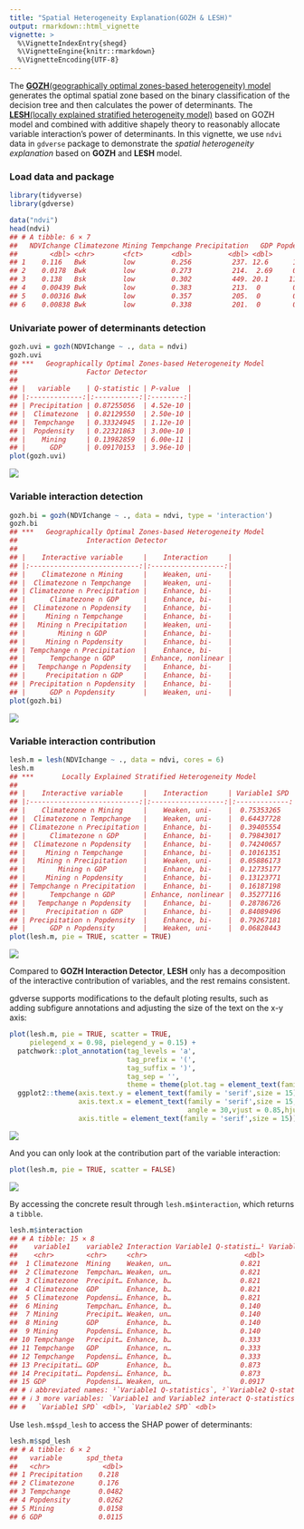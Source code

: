 ```yaml
---
title: "Spatial Heterogeneity Explanation(GOZH & LESH)"
output: rmarkdown::html_vignette
vignette: >
  %\VignetteIndexEntry{shegd}
  %\VignetteEngine{knitr::rmarkdown}
  %\VignetteEncoding{UTF-8}
---
```




The [**GOZH**(geographically optimal zones-based heterogeneity) model](https://doi.org/10.1016/j.isprsjprs.2022.01.009)
generates the optimal spatial zone based on the binary classification of the decision tree and then calculates the power
of determinants. The [**LESH**(locally explained stratified heterogeneity model)](https://doi.org/10.1080/17538947.2023.2271883)
based on GOZH model and combined with additive shapely theory to reasonably allocate variable interaction's power of determinants.
In this vignette, we use `ndvi` data in `gdverse` package to demonstrate the *spatial heterogeneity explanation* based on **GOZH**
and **LESH** model.

### Load data and package


``` r
library(tidyverse)
library(gdverse)

data("ndvi")
head(ndvi)
## # A tibble: 6 × 7
##   NDVIchange Climatezone Mining Tempchange Precipitation   GDP Popdensity
##        <dbl> <chr>       <fct>       <dbl>         <dbl> <dbl>      <dbl>
## 1    0.116   Bwk         low         0.256          237. 12.6      1.45  
## 2    0.0178  Bwk         low         0.273          214.  2.69     0.801 
## 3    0.138   Bsk         low         0.302          449. 20.1     11.5   
## 4    0.00439 Bwk         low         0.383          213.  0        0.0462
## 5    0.00316 Bwk         low         0.357          205.  0        0.0748
## 6    0.00838 Bwk         low         0.338          201.  0        0.549
```

### Univariate power of determinants detection


``` r
gozh.uvi = gozh(NDVIchange ~ ., data = ndvi)
gozh.uvi
## ***   Geographically Optimal Zones-based Heterogeneity Model       
##                 Factor Detector            
## 
## |   variable    | Q-statistic | P-value  |
## |:-------------:|:-----------:|:--------:|
## | Precipitation | 0.87255056  | 4.52e-10 |
## |  Climatezone  | 0.82129550  | 2.50e-10 |
## |  Tempchange   | 0.33324945  | 1.12e-10 |
## |  Popdensity   | 0.22321863  | 3.00e-10 |
## |    Mining     | 0.13982859  | 6.00e-11 |
## |      GDP      | 0.09170153  | 3.96e-10 |
plot(gozh.uvi)
```

![](../man/figures/shegd/gozh_uni-1.png)

### Variable interaction detection


``` r
gozh.bi = gozh(NDVIchange ~ ., data = ndvi, type = 'interaction')
gozh.bi
## ***   Geographically Optimal Zones-based Heterogeneity Model       
##                 Interaction Detector         
## 
## |    Interactive variable     |    Interaction     |
## |:---------------------------:|:------------------:|
## |    Climatezone ∩ Mining     |    Weaken, uni-    |
## |  Climatezone ∩ Tempchange   |    Weaken, uni-    |
## | Climatezone ∩ Precipitation |    Enhance, bi-    |
## |      Climatezone ∩ GDP      |    Enhance, bi-    |
## |  Climatezone ∩ Popdensity   |    Enhance, bi-    |
## |     Mining ∩ Tempchange     |    Enhance, bi-    |
## |   Mining ∩ Precipitation    |    Weaken, uni-    |
## |        Mining ∩ GDP         |    Enhance, bi-    |
## |     Mining ∩ Popdensity     |    Enhance, bi-    |
## | Tempchange ∩ Precipitation  |    Enhance, bi-    |
## |      Tempchange ∩ GDP       | Enhance, nonlinear |
## |   Tempchange ∩ Popdensity   |    Enhance, bi-    |
## |     Precipitation ∩ GDP     |    Enhance, bi-    |
## | Precipitation ∩ Popdensity  |    Enhance, bi-    |
## |      GDP ∩ Popdensity       |    Weaken, uni-    |
plot(gozh.bi)
```

![](../man/figures/shegd/gozh_bi-1.png)

### Variable interaction contribution


``` r
lesh.m = lesh(NDVIchange ~ ., data = ndvi, cores = 6)
lesh.m
## ***       Locally Explained Stratified Heterogeneity Model         
## 
## |    Interactive variable     |    Interaction     | Variable1 SPD | Variable2 SPD |
## |:---------------------------:|:------------------:|:-------------:|:-------------:|
## |    Climatezone ∩ Mining     |    Weaken, uni-    |  0.75353265   |  0.06776285   |
## |  Climatezone ∩ Tempchange   |    Weaken, uni-    |  0.64437728   |  0.17691822   |
## | Climatezone ∩ Precipitation |    Enhance, bi-    |  0.39405554   |  0.48986045   |
## |      Climatezone ∩ GDP      |    Enhance, bi-    |  0.79843017   |  0.05246998   |
## |  Climatezone ∩ Popdensity   |    Enhance, bi-    |  0.74240657   |  0.11069841   |
## |     Mining ∩ Tempchange     |    Enhance, bi-    |  0.10161351   |  0.31023743   |
## |   Mining ∩ Precipitation    |    Weaken, uni-    |  0.05886173   |  0.81368883   |
## |        Mining ∩ GDP         |    Enhance, bi-    |  0.12735177   |  0.09306564   |
## |     Mining ∩ Popdensity     |    Enhance, bi-    |  0.13123771   |  0.21760488   |
## | Tempchange ∩ Precipitation  |    Enhance, bi-    |  0.16187198   |  0.73291613   |
## |      Tempchange ∩ GDP       | Enhance, nonlinear |  0.35277116   |  0.08443737   |
## |   Tempchange ∩ Popdensity   |    Enhance, bi-    |  0.28786726   |  0.15633619   |
## |     Precipitation ∩ GDP     |    Enhance, bi-    |  0.84089496   |  0.04445297   |
## | Precipitation ∩ Popdensity  |    Enhance, bi-    |  0.79267181   |  0.09507756   |
## |      GDP ∩ Popdensity       |    Weaken, uni-    |  0.06828443   |  0.15493420   |
plot(lesh.m, pie = TRUE, scatter = TRUE)
```

![](../man/figures/shegd/lesh-1.png)

Compared to **GOZH Interaction Detector**, **LESH** only has a decomposition of the interactive contribution
of variables, and the rest remains consistent.

gdverse supports modifications to the default ploting results, such as adding subfigure annotations and adjusting
the size of the text on the x-y axis:


``` r
plot(lesh.m, pie = TRUE, scatter = TRUE,
     pielegend_x = 0.98, pielegend_y = 0.15) +
  patchwork::plot_annotation(tag_levels = 'a',
                             tag_prefix = '(',
                             tag_suffix = ')',
                             tag_sep = '',
                             theme = theme(plot.tag = element_text(family = "serif"))) &
  ggplot2::theme(axis.text.y = element_text(family = 'serif',size = 15),
                 axis.text.x = element_text(family = 'serif',size = 15,
                                            angle = 30,vjust = 0.85,hjust = 0.75),
                 axis.title = element_text(family = 'serif',size = 15))
```

![](../man/figures/shegd/lesh_own-1.png)

And you can only look at the contribution part of the variable interaction:


``` r
plot(lesh.m, pie = TRUE, scatter = FALSE)
```

![](../man/figures/shegd/lesh_only-1.png)

By accessing the concrete result through `lesh.m$interaction`, which returns a `tibble`.


``` r
lesh.m$interaction
## # A tibble: 15 × 8
##    variable1    variable2 Interaction Variable1 Q-statisti…¹ Variable2 Q-statisti…²
##    <chr>        <chr>     <chr>                        <dbl>                  <dbl>
##  1 Climatezone  Mining    Weaken, un…                 0.821                  0.140 
##  2 Climatezone  Tempchan… Weaken, un…                 0.821                  0.333 
##  3 Climatezone  Precipit… Enhance, b…                 0.821                  0.873 
##  4 Climatezone  GDP       Enhance, b…                 0.821                  0.0917
##  5 Climatezone  Popdensi… Enhance, b…                 0.821                  0.223 
##  6 Mining       Tempchan… Enhance, b…                 0.140                  0.333 
##  7 Mining       Precipit… Weaken, un…                 0.140                  0.873 
##  8 Mining       GDP       Enhance, b…                 0.140                  0.0917
##  9 Mining       Popdensi… Enhance, b…                 0.140                  0.223 
## 10 Tempchange   Precipit… Enhance, b…                 0.333                  0.873 
## 11 Tempchange   GDP       Enhance, n…                 0.333                  0.0917
## 12 Tempchange   Popdensi… Enhance, b…                 0.333                  0.223 
## 13 Precipitati… GDP       Enhance, b…                 0.873                  0.0917
## 14 Precipitati… Popdensi… Enhance, b…                 0.873                  0.223 
## 15 GDP          Popdensi… Weaken, un…                 0.0917                 0.223 
## # ℹ abbreviated names: ¹​`Variable1 Q-statistics`, ²​`Variable2 Q-statistics`
## # ℹ 3 more variables: `Variable1 and Variable2 interact Q-statistics` <dbl>,
## #   `Variable1 SPD` <dbl>, `Variable2 SPD` <dbl>
```

Use `lesh.m$spd_lesh` to access the SHAP power of determinants:


``` r
lesh.m$spd_lesh
## # A tibble: 6 × 2
##   variable      spd_theta
##   <chr>             <dbl>
## 1 Precipitation    0.218 
## 2 Climatezone      0.176 
## 3 Tempchange       0.0482
## 4 Popdensity       0.0262
## 5 Mining           0.0158
## 6 GDP              0.0115
```

